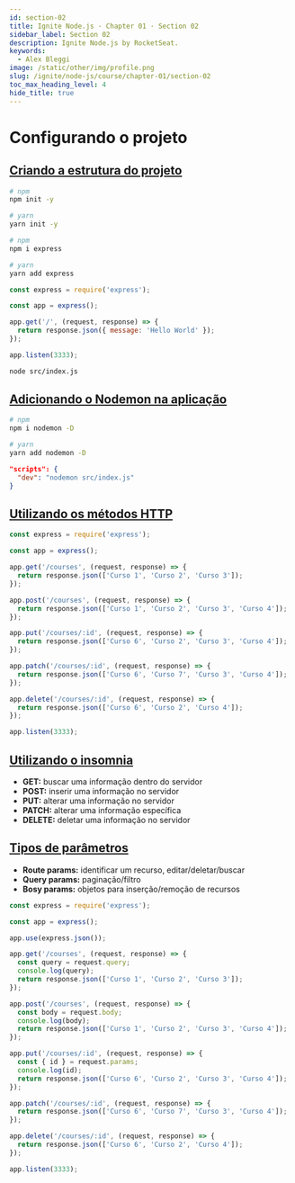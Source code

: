 ```yaml
---
id: section-02
title: Ignite Node.js · Chapter 01 · Section 02
sidebar_label: Section 02
description: Ignite Node.js by RocketSeat.
keywords:
  - Alex Bleggi
image: /static/other/img/profile.png
slug: /ignite/node-js/course/chapter-01/section-02
toc_max_heading_level: 4
hide_title: true
---
```



# Configurando o projeto

## [Criando a estrutura do projeto](https://app.rocketseat.com.br/node/chapter-i-2/group/configurando-o-projeto/lesson/criando-a-estrutura-do-projeto)

```bash
# npm
npm init -y

# yarn
yarn init -y
```

```bash
# npm
npm i express

# yarn
yarn add express
```

```javascript {1,3,5-7,9} title="src/index.js"
const express = require('express');

const app = express();

app.get('/', (request, response) => {
  return response.json({ message: 'Hello World' });
});

app.listen(3333);
```

```bash
node src/index.js
```

## [Adicionando o Nodemon na aplicação](https://app.rocketseat.com.br/node/chapter-i-2/group/configurando-o-projeto/lesson/adicionando-o-nodemon-na-aplicacao)

```bash
# npm
npm i nodemon -D

# yarn
yarn add nodemon -D
```

```json {1-3} title="package.json"
"scripts": {
  "dev": "nodemon src/index.js"
}
```

## [Utilizando os métodos HTTP](https://app.rocketseat.com.br/node/chapter-i-2/group/configurando-o-projeto/lesson/utilizando-os-metodos-http)

```javascript {5-7,9-11,13-15,17-19,21-23} title="src/index.js"
const express = require('express');

const app = express();

app.get('/courses', (request, response) => {
  return response.json(['Curso 1', 'Curso 2', 'Curso 3']);
});

app.post('/courses', (request, response) => {
  return response.json(['Curso 1', 'Curso 2', 'Curso 3', 'Curso 4']);
});

app.put('/courses/:id', (request, response) => {
  return response.json(['Curso 6', 'Curso 2', 'Curso 3', 'Curso 4']);
});

app.patch('/courses/:id', (request, response) => {
  return response.json(['Curso 6', 'Curso 7', 'Curso 3', 'Curso 4']);
});

app.delete('/courses/:id', (request, response) => {
  return response.json(['Curso 6', 'Curso 2', 'Curso 4']);
});

app.listen(3333);
```

## [Utilizando o insomnia](https://app.rocketseat.com.br/node/chapter-i-2/group/configurando-o-projeto/lesson/utilizando-o-insomnia-2)

- **GET:** buscar uma informação dentro do servidor
- **POST:** inserir uma informação no servidor
- **PUT:** alterar uma informação no servidor
- **PATCH:** alterar uma informação específica
- **DELETE:** deletar uma informação no servidor

## [Tipos de parâmetros](https://app.rocketseat.com.br/node/chapter-i-2/group/configurando-o-projeto/lesson/tipos-de-parametros-1)

- **Route params:** identificar um recurso, editar/deletar/buscar
- **Query params:** paginação/filtro
- **Bosy params:** objetos para inserção/remoção de recursos

```javascript {5,8,9,14,15,20,21} title="src/index.js"
const express = require('express');

const app = express();

app.use(express.json());

app.get('/courses', (request, response) => {
  const query = request.query;
  console.log(query);
  return response.json(['Curso 1', 'Curso 2', 'Curso 3']);
});

app.post('/courses', (request, response) => {
  const body = request.body;
  console.log(body);
  return response.json(['Curso 1', 'Curso 2', 'Curso 3', 'Curso 4']);
});

app.put('/courses/:id', (request, response) => {
  const { id } = request.params;
  console.log(id);
  return response.json(['Curso 6', 'Curso 2', 'Curso 3', 'Curso 4']);
});

app.patch('/courses/:id', (request, response) => {
  return response.json(['Curso 6', 'Curso 7', 'Curso 3', 'Curso 4']);
});

app.delete('/courses/:id', (request, response) => {
  return response.json(['Curso 6', 'Curso 2', 'Curso 4']);
});

app.listen(3333);
```
